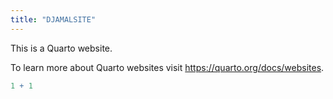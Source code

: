 ---
title: "DJAMALSITE"
---

This is a Quarto website.

To learn more about Quarto websites visit <https://quarto.org/docs/websites>.

```{r}
1 + 1
```
